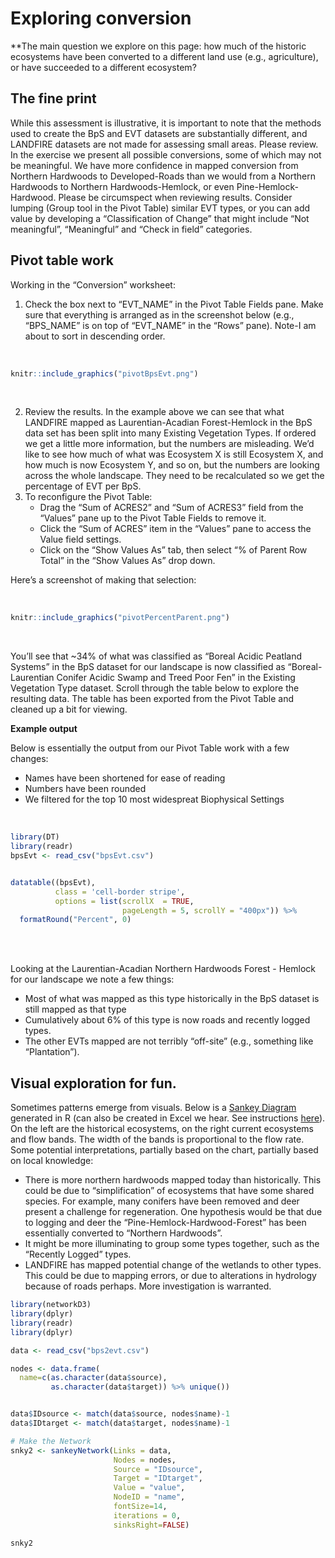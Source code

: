 # Exploring conversion {#conversion}

**The main question we explore on this page: how much of the historic ecosystems have been converted to a different land use (e.g., agriculture), or have succeeded to a different ecosystem?

## The fine print
While this assessment is illustrative, it is important to note that the methods used to create the BpS and EVT datasets are substantially different, and LANDFIRE datasets are not made for assessing small areas.  Please review.  In the exercise we present all possible conversions, some of which may not be meaningful.  We have more confidence in mapped conversion from Northern Hardwoods to Developed-Roads than we would from a Northern Hardwoods to Northern Hardwoods-Hemlock, or even Pine-Hemlock-Hardwood.  Please be circumspect when reviewing results.  Consider lumping (Group tool in the Pivot Table) similar EVT types, or you can add value by developing a "Classification of Change" that might include "Not meaningful", "Meaningful" and "Check in field" categories.  


## Pivot table work
Working in the "Conversion" worksheet:

1. Check the box next to "EVT_NAME" in the Pivot Table Fields pane.  Make sure that everything is arranged as in the screenshot below (e.g., "BPS_NAME" is on top of "EVT_NAME" in the "Rows" pane).  Note-I am about to sort in descending order.

<br>

```r
knitr::include_graphics("pivotBpsEvt.png")

```

<br>

2. Review the results. In the example above we can see that what LANDFIRE mapped as Laurentian-Acadian Forest-Hemlock in the BpS data set has been split into many Existing Vegetation Types.  If ordered we get a little more information, but the numbers are misleading.  We'd like to see how much of what was Ecosystem X is still Ecosystem X, and how much is now Ecosystem Y, and so on, but the numbers are looking across the whole landscape.  They need to be recalculated so we get the percentage of EVT per BpS.
3. To reconfigure the Pivot Table:
    * Drag the "Sum of ACRES2" and "Sum of ACRES3" field from the "Values" pane up to the Pivot Table Fields to remove it.
    * Click the "Sum of ACRES" item in the "Values" pane to access the Value field settings.
    * Click on the "Show Values As" tab, then select "% of Parent Row Total" in the "Show Values As" drop down.  
    
Here's a screenshot of making that selection:

<br>

```r
knitr::include_graphics("pivotPercentParent.png")

```

<br>

You'll see that ~34% of what was classified as "Boreal Acidic Peatland Systems" in the BpS dataset for our landscape is now classified as "Boreal-Laurentian Conifer Acidic Swamp and Treed Poor Fen" in the Existing Vegetation Type dataset.    Scroll through the table below to explore the resulting data.  The table has been exported from the Pivot Table and cleaned up a bit for viewing.  


**Example output**

Below is essentially the output from our Pivot Table work with a few changes:

* Names have been shortened for ease of reading
* Numbers have been rounded
* We filtered for the top 10 most widespreat Biophysical Settings

<br>

```r
library(DT)
library(readr)
bpsEvt <- read_csv("bpsEvt.csv")


datatable((bpsEvt), 
          class = 'cell-border stripe',
          options = list(scrollX  = TRUE, 
                         pageLength = 5, scrollY = "400px")) %>%
  formatRound("Percent", 0)
```

<br>
<br>

Looking at the Laurentian-Acadian Northern Hardwoods Forest - Hemlock for our landscape we note a few things:

* Most of what was mapped as this type historically in the BpS dataset is still mapped as that type
* Cumulatively about 6% of this type is now roads and recently logged types.
* The other EVTs mapped are not terribly "off-site" (e.g., something like "Plantation").  



## Visual exploration for fun. 

Sometimes patterns emerge from visuals.  Below is a [Sankey Diagram](https://en.wikipedia.org/wiki/Sankey_diagram) generated in R (can also be created in Excel we hear.  See instructions [here](https://mychartguide.com/how-to-draw-sankey-diagram-in-excel/)).  On the left are the historical ecosystems, on the right current ecosystems and flow bands.  The width of the bands is proportional to the flow rate.  Some potential interpretations, partially based on the chart, partially based on local knowledge:

* There is more northern hardwoods mapped today than historically.  This could be due to "simplification" of ecosystems that have some shared species.  For example, many conifers have been removed and deer present a challenge for regeneration.  One hypothesis would be that due to logging and deer the "Pine-Hemlock-Hardwood-Forest" has been essentially converted to "Northern Hardwoods".
* It might be more illuminating to group some types together, such as the "Recently Logged" types.
* LANDFIRE has mapped potential change of the wetlands to other types.  This could be due to mapping errors, or due to alterations in hydrology because of roads perhaps.  More investigation is warranted.

```r

library(networkD3)
library(dplyr)
library(readr)
library(dplyr)

data <- read_csv("bps2evt.csv")

nodes <- data.frame(
  name=c(as.character(data$source), 
         as.character(data$target)) %>% unique())


data$IDsource <- match(data$source, nodes$name)-1 
data$IDtarget <- match(data$target, nodes$name)-1

# Make the Network
snky2 <- sankeyNetwork(Links = data, 
                       Nodes = nodes,
                       Source = "IDsource", 
                       Target = "IDtarget",
                       Value = "value", 
                       NodeID = "name", 
                       fontSize=14,
                       iterations = 0,
                       sinksRight=FALSE)

snky2


```

